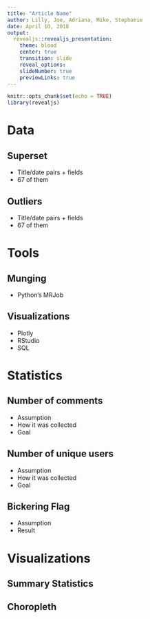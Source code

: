 ```yaml
---
title: "Article Name"
author: Lilly, Joe, Adriana, Mike, Stephanie
date: April 10, 2018
output:
  revealjs::revealjs_presentation:
    theme: blood
    center: true
    transition: slide
    reveal_options:
    slideNumber: true
    previewLinks: true
---
```


```r
knitr::opts_chunk$set(echo = TRUE)
library(revealjs)
```

# Data

## Superset

- Title/date pairs + fields
- 67 of them

## Outliers

- Title/date pairs + fields
- 67 of them

# Tools

## Munging

- Python's MRJob

## Visualizations

- Plotly
- RStudio
- SQL

# Statistics

## Number of comments

- Assumption
- How it was collected
- Goal

## Number of unique users

- Assumption
- How it was collected
- Goal

## Bickering Flag

- Assumption
- Result

# Visualizations

## Summary Statistics

## Choropleth

